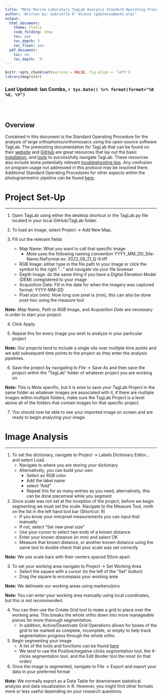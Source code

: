 ```yaml
---
title: "Mote Marine Laboratory TagLab Analysis Standard Operating Procedure"
author: 'Written by: Gabrielle D''Alonzo (gdalonzo@mote.org)'
output:
  html_document:
    theme: flatly
    code_folding: show
    toc: yes
    toc_depth: 3
    toc_float: yes
  pdf_document:
    toc: no
    toc_depth: '3'
---
```


```r
knitr::opts_chunk$set(warning = FALSE, fig.align = 'left')
library(magrittr)
```
<!-- if updating, make sure you change name below -->
### Last Updated: Ian Combs, `r Sys.Date() %>% format(format="%B %d, %Y")`

<br><br>

## Overview

Contained in this document is the Standard Operating Procedure for the analysis of large orthophotos/orthomosaics using the open-source software TagLab.
The preexisting documentation for TagLab that can be found on their  [website](https://taglab.isti.cnr.it/) and [GitHub](https://github.com/cnr-isti-vclab/TagLab) are great resources that lay out the basic [installation](https://github.com/cnr-isti-vclab/TagLab/wiki/Install-TagLab), and [tools](https://taglab.isti.cnr.it/docs) to successfully navigate TagLab. 
These resources also include some potentially relevant [troubleshooting tips](https://github.com/cnr-isti-vclab/TagLab/wiki/Install-TagLab). 
Any confusion on program usage not addressed in this protocol may be resolved there. Additional Standard Operating Procedures for other aspects within the photogrammetric pipeline can be found [here](https://github.com/icombs2017/MoteSOPs).


# Project Set-Up
***

1.	Open TagLab using either the desktop shortcut or the TagLab.py file located in your local GitHub/TagLab folder.

2.	To load an image, select Project &rarr; Add New Map.

3. Fill out the relevant fields
	* Map Name: What you want to call that specific image
		* Mote uses the following naming convention YYYY_MM_DD_Site-Name.fileFormat ex: 2022_09_21_Q-9.tiff
	* RGB Image: either type in the file path to your image or click the symbol to the right "..." and navigate via your file browser
	* Depth Image: do the same thing if you have a Digital Elevation Model (DEM) coregistered to your image
	* Acquisition Date: Fill in the date for when the imagery was captured format: YYYY-MM-DD
	* Pixel size (mm): How long one pixel is (mm), this can also be done post-hoc using the measure tool

**Note:** *Map Name*, *Path to RGB Image*, and *Acquisition Date* are necessary in order to start your project. 

4. Click Apply.

5. Repeat this for every image you wish to analyze in your particular project

**Note:** Our projects tend to include a single site over multiple time points and we add subsequent time points to the project as they enter the analysis pipelines. 

6. Save the project by navigating to File &rarr; Save As and then save the project within the "TagLab" folder of whatever project you are working on

**Note:** This is Mote specific, but it is wise to save your TagLab Project in the same folder as whatever images are associated with it, if there are multiple images within multiple folders, make sure the TagLab Project is a level above all of the folders that contain images for that specific project.

7. You should now be able to see your imported image on screen and are ready to begin analyzing your image. 


# Image Analysis
***

1. To set the dictionary, navigate to Project &rarr; Labels Dictionary Editor... and select Load.
	* Navigate to where you are storing your dictionary
	* Alternatively, you can build your own
		* Select an RGB color
		* Add the label name
		* select "Add"
		* Repeat this for as many entries as you need, alternatively, this can be done piecemeal while you segment

2. Since scale was not set at the inception of the project, before we begin segmenting we must set the scale. Navigate to the Measure Tool, ninth on the list in the left hand tool bar (Shortcut: 9)
	* If you know your mm/pixel measurements you can input that manually
	* If not, select "Set new pixel size"
	* Use your cursor to select two ends of a known distance
	* Enter your known distance (in mm) and select OK
	* Measure that known distance, or another known distance using the same tool to double check that your scale was set correctly

**Note:** We use scale bars with their centers spaced 50cm apart

3. To set your working area navigate to Project &rarr; Set Working Area
	* Select the square with a cursor (to the left of the "Set" button)
	* Drag the square to encompass your working area
	
**Note:** We delineate our working areas using markers/pins

**Note:** You can enter your working area manually using local coordinates, but this is not recommended.

4. You can then use the Create Grid tool to make a grid to place over the working area. This breaks the whole ortho down into more manageable pieces for more thorough segmentation. 
	* In addition, Active/Deactivate Grid Operations allows for boxes of the grid to be marked as complete, incomplete, or empty to help track segmentation progress through the whole ortho.

5. Begin segmenting your image
	* A list of the tools and functions can be found [here](https://taglab.isti.cnr.it/docs)
	* We tend to use the Positive/negative clicks segmentation tool, the 4-clicks segmentation tool, and the Edit Border tool the most (in that order)

6. Once the image is segmented, navigate to File &rarr; Export and export your data in your preferred format

**Note:** We normally export as a Data Table for downstream statistical analysis and data visualization in R. However, you might find other formats more or less useful depending on your research questions. 
	
	
	
	
	
	
	
	